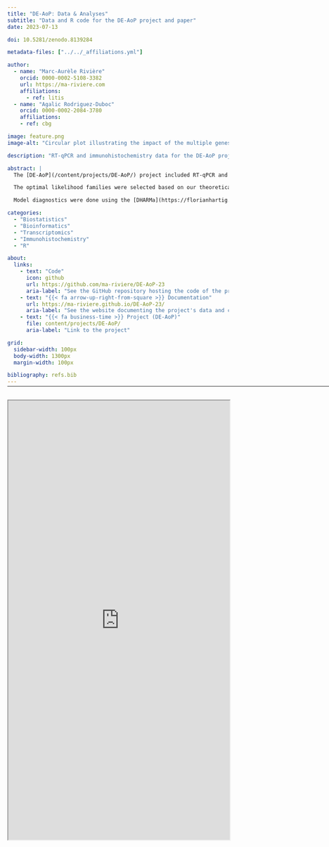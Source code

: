 ```yaml
---
title: "DE-AoP: Data & Analyses"
subtitle: "Data and R code for the DE-AoP project and paper"
date: 2023-07-13

doi: 10.5281/zenodo.8139284

metadata-files: ["../../_affiliations.yml"]

author:
  - name: "Marc-Aurèle Rivière"
    orcid: 0000-0002-5108-3382
    url: https://ma-riviere.com
    affiliations:
      - ref: litis
  - name: "Agalic Rodriguez-Duboc"
    orcid: 0000-0002-2084-3780
    affiliations:
    - ref: cbg

image: feature.png
image-alt: "Circular plot illustrating the impact of the multiple genes tested on several key biological pathways"

description: "RT-qPCR and immunohistochemistry data for the DE-AoP project were analysed in R, hosted on GitHub, and archived through Zenodo."

abstract: | 
  The [DE-AoP](/content/projects/DE-AoP/) project included RT-qPCR and immunohistochemistry data, which were analysed in [R](https://www.r-project.org/) [@R]. Data were modeled through the Generalized Linear Mixed Model (GLMM) framework, using the [glmmTMB](https://glmmtmb.github.io/glmmTMB/) package [@glmmTMB]. Random intercepts were added to account for the correlation between pseudo-replicates.

  The optimal likelihood families were selected based on our theoretical understanding of the variable’s properties, and to minimize Aikake's Information Criterion (AIC). Count data (e.g., cell counts, number of maze entries, …) were modeled using a Generalized Poisson likelihood, measures bound at 0 (e.g., cell density, volumes, weights, …) were modeled using a Gamma likelihood, and proportions (e.g., ratios of areas) with a Beta likelihood.

  Model diagnostics were done using the [DHARMa](https://florianhartig.github.io/DHARMa/) [@DHARMa] & [performance](https://easystats.github.io/performance/) [@performance] packages, and estimated marginal means/contrasts were computed with the [emmeans](https://github.com/rvlenth/emmeans) package [@emmeans].

categories:
  - "Biostatistics"
  - "Bioinformatics"
  - "Transcriptomics"
  - "Immunohistochemistry"
  - "R"

about:
  links:
    - text: "Code"
      icon: github
      url: https://github.com/ma-riviere/DE-AoP-23
      aria-label: "See the GitHub repository hosting the code of the project and related paper"
    - text: "{{< fa arrow-up-right-from-square >}} Documentation"
      url: https://ma-riviere.github.io/DE-AoP-23/
      aria-label: "See the website documenting the project's data and code"
    - text: "{{< fa business-time >}} Project (DE-AoP)"
      file: content/projects/DE-AoP/
      aria-label: "Link to the project"

grid:
  sidebar-width: 100px
  body-width: 1300px
  margin-width: 100px

bibliography: refs.bib
---
```


<hr style="margin-bottom: 30px; margin-top: -12px;" width="1300">

<iframe src="https://ma-riviere.github.io/DE-AoP-23/" width="100%" height="1000" allow="fullscreen"></iframe>